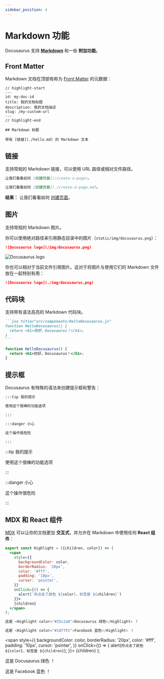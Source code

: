 ```yaml
---
sidebar_position: 4
---
```


# Markdown 功能

Docusaurus 支持 **[Markdown](https://daringfireball.net/projects/markdown/syntax)** 和一些 **附加功能**。

## Front Matter

Markdown 文档在顶部有称为 [Front Matter](https://jekyllrb.com/docs/front-matter/) 的元数据：

```text title="my-doc.md"
// highlight-start
---
id: my-doc-id
title: 我的文档标题
description: 我的文档描述
slug: /my-custom-url
---
// highlight-end

## Markdown 标题

带有 [链接](./hello.md) 的 Markdown 文本
```

## 链接

支持常规的 Markdown 链接，可以使用 URL 路径或相对文件路径。

```md
让我们看看如何 [创建页面](/create-a-page)。
```

```md
让我们看看如何 [创建页面](./create-a-page.md)。
```

**结果：** 让我们看看如何 [创建页面](./create-a-page.md)。

## 图片

支持常规的 Markdown 图片。

你可以使用绝对路径来引用静态目录中的图片（`static/img/docusaurus.png`）：

```md
![Docusaurus logo](/img/docusaurus.png)
```

![Docusaurus logo](/img/docusaurus.png)

你也可以相对于当前文件引用图片。这对于将图片与使用它们的 Markdown 文件放在一起特别有用：

```md
![Docusaurus logo](./img/docusaurus.png)
```

## 代码块

支持带有语法高亮的 Markdown 代码块。

````md
```jsx title="src/components/HelloDocusaurus.js"
function HelloDocusaurus() {
  return <h1>你好，Docusaurus！</h1>;
}
```
````

```jsx title="src/components/HelloDocusaurus.js"
function HelloDocusaurus() {
  return <h1>你好，Docusaurus！</h1>;
}
```

## 提示框

Docusaurus 有特殊的语法来创建提示框和警告：

```md
:::tip 我的提示

使用这个很棒的功能选项

:::

:::danger 小心

这个操作很危险

:::
```

:::tip 我的提示

使用这个很棒的功能选项

:::

:::danger 小心

这个操作很危险

:::

## MDX 和 React 组件

[MDX](https://mdxjs.com/) 可以让你的文档更加 **交互式**，并允许在 Markdown 中使用任何 **React 组件**：

```jsx
export const Highlight = ({children, color}) => (
  <span
    style={{
      backgroundColor: color,
      borderRadius: '20px',
      color: '#fff',
      padding: '10px',
      cursor: 'pointer',
    }}
    onClick={() => {
      alert(`你点击了颜色 ${color}，标签是 ${children}`)
    }}>
    {children}
  </span>
);

这是 <Highlight color="#25c2a0">Docusaurus 绿色</Highlight> ！

这是 <Highlight color="#1877F2">Facebook 蓝色</Highlight> ！
```

  <span
    style={{
      backgroundColor: color,
      borderRadius: '20px',
      color: '#fff',
      padding: '10px',
      cursor: 'pointer',
    }}
    onClick={() => {
      alert(`你点击了颜色 ${color}，标签是 ${children}`);
    }}>
    {children}
  </span>
);

这是 <Highlight color="#25c2a0">Docusaurus 绿色</Highlight> ！

这是 <Highlight color="#1877F2">Facebook 蓝色</Highlight> ！
